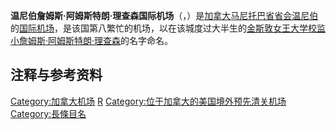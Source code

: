 {{Infobox Airport
| airport_name = <center>温尼伯詹姆斯·阿姆斯特朗·理查森国际机场<br><small>{{lang|en|Winnipeg James Armstrong Richardson International Airport}}</small></center>
| nativename   =  
| IATA         = YWG
| ICAO         = CYWG
| type         = [[民用航空|民用]]
| owner        = [[加拿大交通部|加拿大交通部]]<ref name="NAS">[http://www.tc.gc.ca/programs/Airports/Status/menu.htm Airport Divestiture Status Report]</ref>
| run by       = 温尼伯机场管理局
| city         = [[加拿大|加拿大]][[温尼伯|温尼伯]]
| elevation    = 239米
| coordinates  = {{Coord|49|54|36|N|097|14|04|W|type:airport|display=inline}}
| website      = [http://www.waa.ca www.waa.ca]
| r1-number    = 13/31
| r1-length-f  = 8,700
| r1-length-m  = 2,652
| r1-surface   = [[Asphalt|Asphalt]]
| r2-number    = 18/36
| r2-length-f  = 11,000
| r2-length-m  = 3,353
| r2-surface   = Asphalt
| stat-year    = 2008
| stat1-header = Aircraft Movements
| stat1-data   = 142,790
| stat2-header = Number of Passengers
| stat2-data   = 3,570,033
| footnotes    = Sources: [[Canada_Flight_Supplement|Canada Flight Supplement]] <ref name="CFS">{{CFS}}</ref>Statistics from [[加拿大交通部|加拿大交通部]].<ref name="2008move">[http://www.tc.gc.ca/policy/report/tp141e/tp141.htm TP141 - Aircraft Movement Statistics]</ref><br>Passenger statistics from Winnipeg Airports Authority<ref name="pax">[http://www.waa.ca/index.php?pid=14&mid=355&rid=562]</ref>
}}

'''温尼伯詹姆斯·阿姆斯特朗·理查森国际机场'''（{{lang-en|Winnipeg James Armstrong Richardson International Airport}}，{{Airport codes|YWG|CYWG}}）是[[加拿大|加拿大]][[马尼托巴省|马尼托巴省]][[首府|省会]][[温尼伯|温尼伯]]的[[国际机场|国际]][[机场|机场]]，是该国第八繁忙的机场，以在该城度过大半生的[[金斯敦|金斯敦]][[皇后大學_(加拿大)|女王大学]][[校监|校监]][[小詹姆斯·阿姆斯特朗·理查森|小詹姆斯·阿姆斯特朗·理查森]]的名字命名。

==注释与参考资料==
{{reflist}}

[[Category:加拿大机场|Category:加拿大机场]]
[[Category:冠以人名的美洲機場|R]]
[[Category:位于加拿大的美国境外预先清关机场|Category:位于加拿大的美国境外预先清关机场]]
[[Category:長條目名|Category:長條目名]]